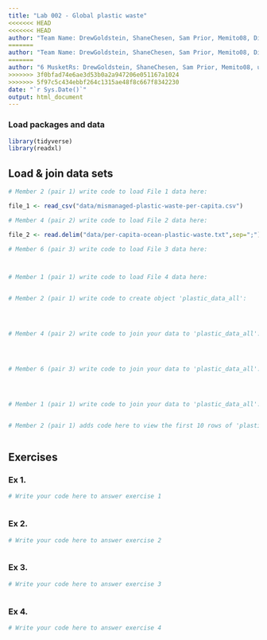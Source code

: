 ```yaml
---
title: "Lab 002 - Global plastic waste"
<<<<<<< HEAD
<<<<<<< HEAD
author: "Team Name: DrewGoldstein, ShaneChesen, Sam Prior, Memito08, Dimitris Bardanis and DimitrisAgouridis"
=======
author: "Team Name: DrewGoldstein, ShaneChesen, Sam Prior, Memito08, Dimitris Bardanis and Dimitris Agouridis"
=======
author: "6 MusketRs: DrewGoldstein, ShaneChesen, Sam Prior, Memito08, user5 and DimitrisAgouridis"
>>>>>>> 3f0bfad74e6ae3d53b0a2a947206e051167a1024
>>>>>>> 5f97c5c434ebbf264c1315ae48f8c667f8342230
date: "`r Sys.Date()`"
output: html_document
---
```


### Load packages and data

```r
library(tidyverse)
library(readxl)
```


## Load & join data sets

```r
# Member 2 (pair 1) write code to load File 1 data here:

file_1 <- read_csv("data/mismanaged-plastic-waste-per-capita.csv")

# Member 4 (pair 2) write code to load File 2 data here:

file_2 <- read.delim("data/per-capita-ocean-plastic-waste.txt",sep=";")

# Member 6 (pair 3) write code to load File 3 data here:



# Member 1 (pair 1) write code to load File 4 data here:



```



```r
# Member 2 (pair 1) write code to create object 'plastic_data_all':




# Member 4 (pair 2) write code to join your data to 'plastic_data_all':




# Member 6 (pair 3) write code to join your data to 'plastic_data_all':




# Member 1 (pair 1) write code to join your data to 'plastic_data_all':



```


```r
# Member 2 (pair 1) adds code here to view the first 10 rows of 'plastic_data_all'



```



## Exercises

### Ex 1.

```r
# Write your code here to answer exercise 1



```



### Ex 2.

```r
# Write your code here to answer exercise 2



```


### Ex 3.

```r
# Write your code here to answer exercise 3



```


### Ex 4.

```r
# Write your code here to answer exercise 4



```

